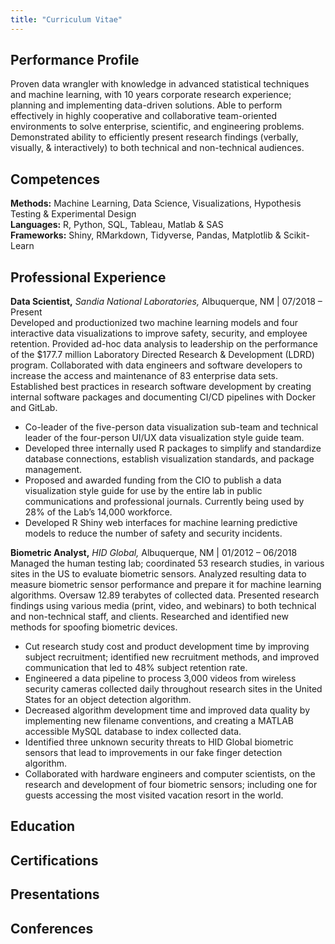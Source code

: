 ```yaml
---
title: "Curriculum Vitae"
---
```


## Performance Profile

Proven data wrangler with knowledge in advanced statistical techniques and machine learning, with 10 years corporate research experience; planning and implementing data-driven solutions. Able to perform effectively in highly cooperative and collaborative team-oriented environments to solve enterprise, scientific, and engineering problems. Demonstrated ability to efficiently present research findings (verbally, visually, & interactively) to both technical and non-technical audiences.

## Competences

**Methods:** Machine Learning, Data Science, Visualizations, Hypothesis Testing & Experimental Design  
**Languages:** R, Python, SQL, Tableau, Matlab & SAS  
**Frameworks:** Shiny, RMarkdown, Tidyverse, Pandas, Matplotlib & Scikit-Learn

## Professional Experience

**Data Scientist,** *Sandia National Laboratories,* Albuquerque, NM | 07/2018 – Present  
Developed and productionized two machine learning models and four interactive data visualizations to improve safety, security, and employee retention. Provided ad-hoc data analysis to leadership on the performance of the $177.7 million Laboratory Directed Research & Development (LDRD) program. Collaborated with data engineers and software developers to increase the access and maintenance of 83 enterprise data sets. Established best practices in research software development by creating internal software packages and documenting CI/CD pipelines with Docker and GitLab.

- Co-leader of the five-person data visualization sub-team and technical leader of the four-person UI/UX data visualization style guide team.
- Developed three internally used R packages to simplify and standardize database connections, establish visualization standards, and package management.
* Proposed and awarded funding from the CIO to publish a data visualization style guide for use by the entire lab in public communications and professional journals. Currently being used by 28% of the Lab’s 14,000 workforce.
- Developed R Shiny web interfaces for machine learning predictive models to reduce the number of safety and security incidents.

**Biometric Analyst,** *HID Global,* Albuquerque, NM | 01/2012 – 06/2018 
Managed the human testing lab; coordinated 53 research studies, in various sites in the US to evaluate biometric sensors. Analyzed resulting data to measure biometric sensor performance and prepare it for machine learning algorithms. Oversaw 12.89 terabytes of collected data. Presented research findings using various media (print, video, and webinars) to both technical and non-technical staff, and clients. Researched and identified new methods for spoofing biometric devices.

- Cut research study cost and product development time by improving subject recruitment; identified new recruitment methods, and improved communication that led to 48% subject retention rate.
- Engineered a data pipeline to process 3,000 videos from wireless security cameras collected daily throughout research sites in the United States for an object detection algorithm.
- Decreased algorithm development time and improved data quality by implementing new filename conventions, and creating a MATLAB accessible MySQL database to index collected data.
- Identified three unknown security threats to HID Global biometric sensors that lead to improvements in our fake finger detection algorithm.
- Collaborated with hardware engineers and computer scientists, on the research and development of four biometric sensors; including one for guests accessing the most visited vacation resort in the world.

## Education

## Certifications

## Presentations

## Conferences
